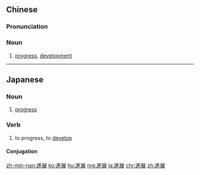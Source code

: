 {{also|进展}}
==Chinese==
{{zh-forms|s=进展}}

===Pronunciation===
{{zh-pron
|m=jìnzhǎn
|c=zeon3 zin2
|mn=chìn-tián
|cat=n
}}

===Noun===
{{zh-noun}}

# [[progress]], [[development]]

----

==Japanese==
{{ja-kanjitab|しん|てん|yomi=o}}

===Noun===
{{ja-noun|しんてん}}

# [[progress]]

===Verb===
{{ja-verb-suru|しんてん}}

# to progress, to [[develop]]

====Conjugation====
{{ja-suru|しんてん}}

[[zh-min-nan:進展]]
[[ko:進展]]
[[hu:進展]]
[[mg:進展]]
[[ja:進展]]
[[chr:進展]]
[[zh:進展]]